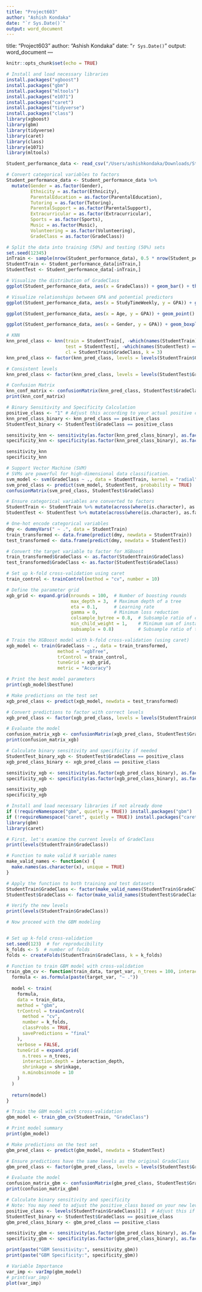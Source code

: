 ```yaml
---
title: "Project603"
author: "Ashish Kondaka"
date: "`r Sys.Date()`"
output: word_document
---
```

title: "Project603"
author: "Ashish Kondaka"
date: "`r Sys.Date()`"
output: word_document
---

```r
knitr::opts_chunk$set(echo = TRUE)

# Install and load necessary libraries
install.packages("xgboost")
install.packages("gbm")
install.packages("mltools")
install.packages("e1071")
install.packages("caret")
install.packages("tidyverse")
install.packages("class")
library(xgboost)
library(gbm)
library(tidyverse)
library(caret)
library(class)
library(e1071)
library(mltools)

Student_performance_data <- read_csv("/Users/ashishkondaka/Downloads/Student_performance_data _.csv")

# Convert categorical variables to factors
Student_performance_data <- Student_performance_data %>%
  mutate(Gender = as.factor(Gender),
         Ethnicity = as.factor(Ethnicity),
         ParentalEducation = as.factor(ParentalEducation),
         Tutoring = as.factor(Tutoring),
         ParentalSupport = as.factor(ParentalSupport),
         Extracurricular = as.factor(Extracurricular),
         Sports = as.factor(Sports),
         Music = as.factor(Music),
         Volunteering = as.factor(Volunteering),
         GradeClass = as.factor(GradeClass))

# Split the data into training (50%) and testing (50%) sets 
set.seed(12345)
inTrain <- sample(nrow(Student_performance_data), 0.5 * nrow(Student_performance_data))
StudentTrain <- Student_performance_data[inTrain,]
StudentTest <- Student_performance_data[-inTrain,]

# Visualize the distribution of GradeClass
ggplot(Student_performance_data, aes(x = GradeClass)) + geom_bar() + theme_minimal() + ggtitle("Distribution of Grade Classes")

# Visualize relationships between GPA and potential predictors
ggplot(Student_performance_data, aes(x = StudyTimeWeekly, y = GPA)) + geom_point() + theme_minimal() + ggtitle("Study Time Weekly vs GPA")

ggplot(Student_performance_data, aes(x = Age, y = GPA)) + geom_point() + theme_minimal() + ggtitle("Age vs GPA")

ggplot(Student_performance_data, aes(x = Gender, y = GPA)) + geom_boxplot() + theme_minimal() + ggtitle("Gender vs GPA")

# KNN
knn_pred_class <- knn(train = StudentTrain[, -which(names(StudentTrain) == "GradeClass")], 
                      test = StudentTest[, -which(names(StudentTest) == "GradeClass")], 
                      cl = StudentTrain$GradeClass, k = 3)
knn_pred_class <- factor(knn_pred_class, levels = levels(StudentTrain$GradeClass))

# Consistent levels
knn_pred_class <- factor(knn_pred_class, levels = levels(StudentTest$GradeClass))

# Confusion Matrix
knn_conf_matrix <- confusionMatrix(knn_pred_class, StudentTest$GradeClass)
print(knn_conf_matrix)

# Binary Sensitivity and Specificity Calculation
positive_class <- "1" # Adjust this according to your actual positive class label
knn_pred_class_binary <- knn_pred_class == positive_class
StudentTest_binary <- StudentTest$GradeClass == positive_class

sensitivity_knn <- sensitivity(as.factor(knn_pred_class_binary), as.factor(StudentTest_binary), positive = "TRUE")
specificity_knn <- specificity(as.factor(knn_pred_class_binary), as.factor(StudentTest_binary), positive = "TRUE")

sensitivity_knn
specificity_knn

# Support Vector Machine (SVM)
# SVMs are powerful for high-dimensional data classification.
svm_model <- svm(GradeClass ~ ., data = StudentTrain, kernel = "radial", probability = TRUE)
svm_pred_class <- predict(svm_model, StudentTest, probability = TRUE)
confusionMatrix(svm_pred_class, StudentTest$GradeClass)

# Ensure categorical variables are converted to factors
StudentTrain <- StudentTrain %>% mutate(across(where(is.character), as.factor))
StudentTest <- StudentTest %>% mutate(across(where(is.character), as.factor))

# One-hot encode categorical variables
dmy <- dummyVars(" ~ .", data = StudentTrain)
train_transformed <- data.frame(predict(dmy, newdata = StudentTrain))
test_transformed <- data.frame(predict(dmy, newdata = StudentTest))

# Convert the target variable to factor for XGBoost
train_transformed$GradeClass <- as.factor(StudentTrain$GradeClass)
test_transformed$GradeClass <- as.factor(StudentTest$GradeClass)

# Set up k-fold cross-validation using caret
train_control <- trainControl(method = "cv", number = 10)

# Define the parameter grid
xgb_grid <- expand.grid(nrounds = 100,  # Number of boosting rounds
                        max_depth = 3,  # Maximum depth of a tree
                        eta = 0.1,      # Learning rate
                        gamma = 0,      # Minimum loss reduction
                        colsample_bytree = 0.8,  # Subsample ratio of columns
                        min_child_weight = 1,    # Minimum sum of instance weight (hessian) needed in a child
                        subsample = 0.8)         # Subsample ratio of the training instances

# Train the XGBoost model with k-fold cross-validation (using caret)
xgb_model <- train(GradeClass ~ ., data = train_transformed,
                   method = "xgbTree",
                   trControl = train_control,
                   tuneGrid = xgb_grid,
                   metric = "Accuracy")

# Print the best model parameters
print(xgb_model$bestTune)

# Make predictions on the test set
xgb_pred_class <- predict(xgb_model, newdata = test_transformed)

# Convert predictions to factor with correct levels
xgb_pred_class <- factor(xgb_pred_class, levels = levels(StudentTrain$GradeClass))

# Evaluate the model
confusion_matrix_xgb <- confusionMatrix(xgb_pred_class, StudentTest$GradeClass)
print(confusion_matrix_xgb)

# Calculate binary sensitivity and specificity if needed
StudentTest_binary_xgb <- StudentTest$GradeClass == positive_class
xgb_pred_class_binary <- xgb_pred_class == positive_class

sensitivity_xgb <- sensitivity(as.factor(xgb_pred_class_binary), as.factor(StudentTest_binary_xgb), positive = "TRUE")
specificity_xgb <- specificity(as.factor(xgb_pred_class_binary), as.factor(StudentTest_binary_xgb), positive = "TRUE")

sensitivity_xgb
specificity_xgb

# Install and load necessary libraries if not already done
if (!requireNamespace("gbm", quietly = TRUE)) install.packages("gbm")
if (!requireNamespace("caret", quietly = TRUE)) install.packages("caret")
library(gbm)
library(caret)

# First, let's examine the current levels of GradeClass
print(levels(StudentTrain$GradeClass))

# Function to make valid R variable names
make_valid_names <- function(x) {
  make.names(as.character(x), unique = TRUE)
}

# Apply the function to both training and test datasets
StudentTrain$GradeClass <- factor(make_valid_names(StudentTrain$GradeClass))
StudentTest$GradeClass <- factor(make_valid_names(StudentTest$GradeClass), levels = levels(StudentTrain$GradeClass))

# Verify the new levels
print(levels(StudentTrain$GradeClass))

# Now proceed with the GBM modeling


# Set up k-fold cross-validation
set.seed(123)  # for reproducibility
k_folds <- 5  # number of folds
folds <- createFolds(StudentTrain$GradeClass, k = k_folds)

# Function to train GBM model with cross-validation
train_gbm_cv <- function(train_data, target_var, n_trees = 100, interaction_depth = 3, shrinkage = 0.1) {
  formula <- as.formula(paste(target_var, "~ ."))
  
  model <- train(
    formula,
    data = train_data,
    method = "gbm",
    trControl = trainControl(
      method = "cv",
      number = k_folds,
      classProbs = TRUE,
      savePredictions = "final"
    ),
    verbose = FALSE,
    tuneGrid = expand.grid(
      n.trees = n_trees,
      interaction.depth = interaction_depth,
      shrinkage = shrinkage,
      n.minobsinnode = 10
    )
  )
  
  return(model)
}

# Train the GBM model with cross-validation
gbm_model <- train_gbm_cv(StudentTrain, "GradeClass")

# Print model summary
print(gbm_model)

# Make predictions on the test set
gbm_pred_class <- predict(gbm_model, newdata = StudentTest)

# Ensure predictions have the same levels as the original GradeClass
gbm_pred_class <- factor(gbm_pred_class, levels = levels(StudentTest$GradeClass))

# Evaluate the model
confusion_matrix_gbm <- confusionMatrix(gbm_pred_class, StudentTest$GradeClass)
print(confusion_matrix_gbm)

# Calculate binary sensitivity and specificity
# Note: You may need to adjust the positive_class based on your new level names
positive_class <- levels(StudentTrain$GradeClass)[1]  # Adjust this if needed
StudentTest_binary <- StudentTest$GradeClass == positive_class
gbm_pred_class_binary <- gbm_pred_class == positive_class

sensitivity_gbm <- sensitivity(as.factor(gbm_pred_class_binary), as.factor(StudentTest_binary), positive = "TRUE")
specificity_gbm <- specificity(as.factor(gbm_pred_class_binary), as.factor(StudentTest_binary), positive = "TRUE")

print(paste("GBM Sensitivity:", sensitivity_gbm))
print(paste("GBM Specificity:", specificity_gbm))

# Variable Importance
var_imp <- varImp(gbm_model)
# print(var_imp)
plot(var_imp)

```